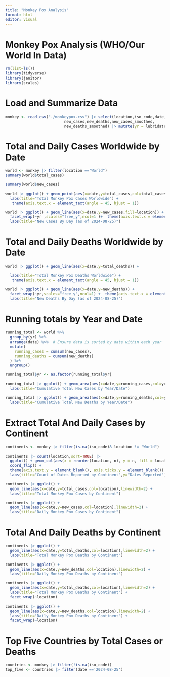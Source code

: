 ```yaml
---
title: "Monkey Pox Analysis"
format: html
editor: visual
---
```


# Monkey Pox Analysis (WHO/Our World In Data)

```r
rm(list=ls())
library(tidyverse)
library(janitor)
library(scales)
```

# Load and Summarize Data

```r
monkey <- read_csv("./monkeypox.csv") |> select(location,iso_code,date,total_cases,total_deaths,
                          new_cases,new_deaths,new_cases_smoothed,
                          new_deaths_smoothed) |> mutate(yr = lubridate::year(date))

```

# Total and Daily Cases Worldwide by Date

```r
world <- monkey |> filter(location =="World")
summary(world$total_cases)
```

```r
summary(world$new_cases)
```

```r
world |> ggplot() + geom_point(aes(x=date,y=total_cases,col=total_cases)) +
  labs(title="Total Monkey Pox Cases Worldwide") +
   theme(axis.text.x = element_text(angle = 45, hjust = 1))
```

```r
world |> ggplot() + geom_line(aes(x=date,y=new_cases,fill=location)) +
  facet_wrap(~yr ,scales="free_y",ncol=1 )+  theme(axis.text.x = element_text(angle = 45, hjust = 1)) +
  labs(title="New Cases By Day (as of 2024-08-25)")
```

# Total and Daily Deaths Worldwide by Date

```r
world |> ggplot() + geom_line(aes(x=date,y=total_deaths)) +

  labs(title="Total Monkey Pox Deaths Worldwide") +
   theme(axis.text.x = element_text(angle = 45, hjust = 1))

```

```r
world |> ggplot() + geom_line(aes(x=date,y=new_deaths)) +
  facet_wrap(~yr,scales="free_y",ncol=1) +  theme(axis.text.x = element_text(angle = 45, hjust = 1)) +
  labs(title="New Deaths By Day (as of 2024-08-25)")

```

# Running totals by Year and Date

```r

running_total <- world %>%
  group_by(yr) %>%
  arrange(date) %>%  # Ensure data is sorted by date within each year
  mutate(
    running_cases = cumsum(new_cases),
    running_deaths = cumsum(new_deaths)
  ) %>%
  ungroup()

running_total$yr <- as.factor(running_total$yr)
```
```r
running_total |> ggplot() + geom_area(aes(x=date,y=running_cases,col=yr,fill=yr),linewidth=2) +
  labs(title="Cumulative Total New Cases by Year/Date")

running_total |> ggplot() + geom_area(aes(x=date,y=running_deaths,col=yr,fill=yr),linewidth=2) +
  labs(title="Cumulative Total New Deaths by Year/Date")
```

# Extract Total And Daily Cases by Continent

```r
continents <- monkey |> filter(is.na(iso_code)& location != "World")
```

```r
continents |> count(location,sort=TRUE) |>
  ggplot() + geom_col(aes(x = reorder(location, n), y = n, fill = location)) + 
  coord_flip() + 
  theme(axis.text.y = element_blank(), axis.ticks.y = element_blank()) +
  labs(title="Count of Dates Reported by Continent",y="Dates Reported")
```

```r
continents |> ggplot() + 
  geom_line(aes(x=date,y=total_cases,col=location),linewidth=2) +
  labs(title="Total Monkey Pox Cases by Continent")
```

```r
continents |> ggplot() + 
  geom_line(aes(x=date,y=new_cases,col=location),linewidth=2) +
  labs(title="Daily Monkey Pox Cases by Continent")
```

# Total And Daily Deaths by Continent

```r
continents |> ggplot() + 
  geom_line(aes(x=date,y=total_deaths,col=location),linewidth=2) +
  labs(title="Total Monkey Pox Deaths by Continent")

continents |> ggplot() + 
  geom_line(aes(x=date,y=new_deaths,col=location),linewidth=2) +
  labs(title="Daily Monkey Pox Deaths by Continent")
```

```r
continents |> ggplot() + 
  geom_line(aes(x=date,y=total_deaths,col=location),linewidth=2) +
  labs(title="Total Monkey Pox Deaths by Continent") +
  facet_wrap(~location)

continents |> ggplot() + 
  geom_line(aes(x=date,y=new_deaths,col=location),linewidth=2) +
  labs(title="Daily Monkey Pox Deaths by Continent") +
  facet_wrap(~location)
```

# Top Five Countries by Total Cases or Deaths

```r
countries <- monkey |> filter(!is.na(iso_code))
top_five <- countries |> filter(date =='2024-08-25')
```